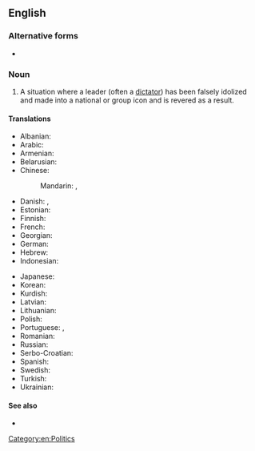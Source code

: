 ==English==

===Alternative forms===
* {{l|en|personality cult}}

===Noun===
{{en-noun|cults of personality}}

# A situation where a leader (often a [[dictator]]) has been falsely idolized and made into a national or group icon and is revered as a result.

====Translations====
{{trans-top|situation of being falsely idolized}}
* Albanian: {{t-needed|sq}}
* Arabic: {{t|ar|عِبَادَة شَخْصِيَّة|f|tr=ʿibāda šaḵṣiyya}}
* Armenian: {{t|hy|անձի պաշտամունք|sc=Armn}}
* Belarusian: {{t|be|культ асо́бы|m|sc=Cyrl}}
* Chinese:
*: Mandarin: {{t+|cmn|個人崇拜|sc=Hani}}, {{t+|cmn|个人崇拜|tr=gèrén chóngbài|sc=Hani}}
* Danish: {{t|da|personkult|c}}, {{t|da|personlighedskult|c}}
* Estonian: {{t|et|isikukultus}}
* Finnish: {{t|fi|henkilöpalvonta}}
* French: {{t+|fr|culte de la personnalité|m}}
* Georgian: {{t-needed|ka}}
* German: {{t+|de|Personenkult|m}}
* Hebrew: {{t+|he|פולחן אישיות}}
* Indonesian: {{t+|id|kultus individu}}
{{trans-mid}}
* Japanese: {{t|ja|個人崇拝|tr=こじんすうはい, kojin sūhai|sc=Jpan}}
* Korean: {{t|ko|개인숭배|sc=Kore}}
* Kurdish: {{t|ku|kulta şexsiyetek|sc=ku-Arab}}
* Latvian: {{t|lv|personības kults|m}}
* Lithuanian: {{t|lt|asmenybės kultas|m}}
* Polish: {{t-needed|pl}}
* Portuguese: {{t|pt|culto de personalidade|m}}, {{t|pt|culto da personalidade|m}}
* Romanian: {{t+|ro|cultul personalității|n}}
* Russian: {{t+|ru|культ ли́чности|m}}
* Serbo-Croatian: {{t-needed|sh}}
* Spanish: {{t|es|culto a la personalidad|m}}
* Swedish: {{t+|sv|personkult|c}}
* Turkish: {{t-needed|tr}}
* Ukrainian: {{t|uk|культ осо́би|m|sc=Cyrl}}
{{trans-bottom}}

====See also====
* {{pedialite}}

[[Category:en:Politics]]